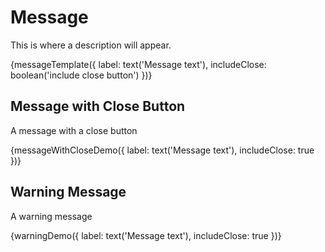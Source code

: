 
<Meta title="Components/Message" decorators={[withKnobs]} />

# Message

This is where a description will appear.

<Preview>
  <Story name="Message" height="120px">
    {messageTemplate({
      label: text('Message text'),
      includeClose: boolean('include close button')
    })}
  </Story>
</Preview>

## Message with Close Button 

A message with a close button

<Preview>
  <Story name="Message with close" height="120px">
    {messageWithCloseDemo({
      label: text('Message text'),
      includeClose: true
    })}
  </Story>
</Preview>

## Warning Message

A warning message

<Preview>
  <Story name="Warning" height="120px">
    {warningDemo({
      label: text('Message text'),
      includeClose: true
    })}
  </Story>
</Preview>